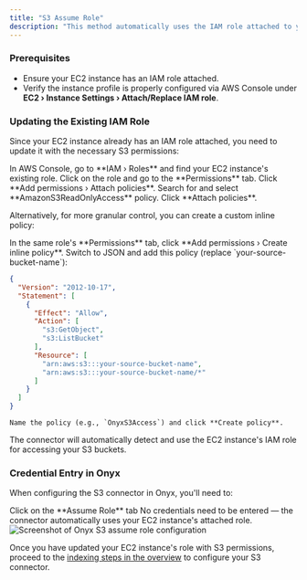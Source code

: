 ```yaml
---
title: "S3 Assume Role"
description: "This method automatically uses the IAM role attached to your EC2 instance to access S3 buckets. No manual credential entry is required."
---
```


### Prerequisites

- Ensure your EC2 instance has an IAM role attached.
- Verify the instance profile is properly configured via AWS Console under **EC2 › Instance Settings
  › Attach/Replace IAM role**.

### Updating the Existing IAM Role

Since your EC2 instance already has an IAM role attached, you need to update it with the necessary S3 permissions:

<Steps>
  <Step title="Open role in IAM">
    In AWS Console, go to **IAM › Roles** and find your EC2 instance's existing role.
  </Step>

  <Step title="Attach S3 policy">
    Click on the role and go to the **Permissions** tab. Click **Add permissions › Attach policies**.
    Search for and select **AmazonS3ReadOnlyAccess** policy. Click **Attach policies**.
  </Step>
</Steps>

Alternatively, for more granular control, you can create a custom inline policy:

<Steps>
  <Step title="Create inline policy">
    In the same role's **Permissions** tab, click **Add permissions › Create inline policy**.
    Switch to JSON and add this policy (replace `your-source-bucket-name`):

   ```json
   {
     "Version": "2012-10-17",
     "Statement": [
       {
         "Effect": "Allow",
         "Action": [
           "s3:GetObject",
           "s3:ListBucket"
         ],
         "Resource": [
           "arn:aws:s3:::your-source-bucket-name",
           "arn:aws:s3:::your-source-bucket-name/*"
         ]
       }
     ]
   }
   ```

    Name the policy (e.g., `OnyxS3Access`) and click **Create policy**.
  </Step>
</Steps>

The connector will automatically detect and use the EC2 instance's IAM role for accessing your S3 buckets.

### Credential Entry in Onyx

When configuring the S3 connector in Onyx, you'll need to:

<Steps>
  <Step title="Open Assume Role tab">
    Click on the **Assume Role** tab
  </Step>

  <Step title="No credentials required">
    No credentials need to be entered — the connector automatically uses your EC2 instance's attached role.
  </Step>
</Steps>

<img className="rounded-image" src="/assets/admin/connectors/blob/s3/onyx-assume-role.png" alt="Screenshot of Onyx S3 assume role configuration" />

Once you have updated your EC2 instance's role with S3 permissions,
proceed to the [indexing steps in the overview](./overview#indexing) to configure your S3 connector.
